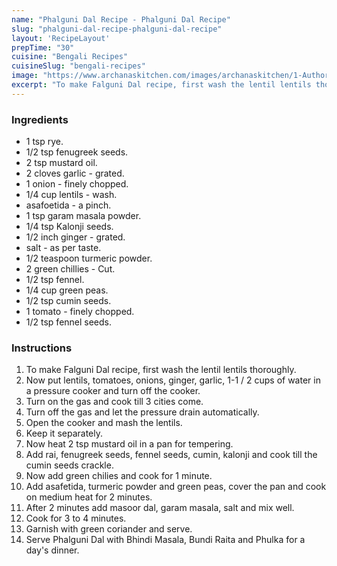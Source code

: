 ---
name: "Phalguni Dal Recipe - Phalguni Dal Recipe"
slug: "phalguni-dal-recipe-phalguni-dal-recipe"
layout: 'RecipeLayout'
prepTime: "30"
cuisine: "Bengali Recipes"
cuisineSlug: "bengali-recipes"
image: "https://www.archanaskitchen.com/images/archanaskitchen/1-Author/Preeti_Tamilarasan/Phalguni_Dal_Recipe_original_1600.jpg"
excerpt: "To make Falguni Dal recipe, first wash the lentil lentils thoroughly"
---

### Ingredients

-  1 tsp rye.
-  1/2 tsp fenugreek seeds.
-  2 tsp mustard oil.
-  2 cloves garlic - grated.
-  1 onion - finely chopped.
- 1/4 cup lentils - wash.
-  asafoetida - a pinch.
-  1 tsp garam masala powder.
-  1/4 tsp Kalonji seeds.
-  1/2 inch ginger - grated.
-  salt - as per taste.
-  1/2 teaspoon turmeric powder.
-  2 green chillies - Cut.
-  1/2 tsp fennel.
-  1/4 cup green peas.
-  1/2 tsp cumin seeds.
-  1 tomato - finely chopped.
-  1/2 tsp fennel seeds.

### Instructions

1. To make Falguni Dal recipe, first wash the lentil lentils thoroughly.
1. Now put lentils, tomatoes, onions, ginger, garlic, 1-1 / 2 cups of water in a pressure cooker and turn off the cooker.
1. Turn on the gas and cook till 3 cities come.
1. Turn off the gas and let the pressure drain automatically.
1. Open the cooker and mash the lentils.
1. Keep it separately.
1. Now heat 2 tsp mustard oil in a pan for tempering.
1. Add rai, fenugreek seeds, fennel seeds, cumin, kalonji and cook till the cumin seeds crackle.
1. Now add green chilies and cook for 1 minute.
1. Add asafetida, turmeric powder and green peas, cover the pan and cook on medium heat for 2 minutes.
1. After 2 minutes add masoor dal, garam masala, salt and mix well.
1. Cook for 3 to 4 minutes.
1. Garnish with green coriander and serve.
1. Serve Phalguni Dal with Bhindi Masala, Bundi Raita and Phulka for a day's dinner.
